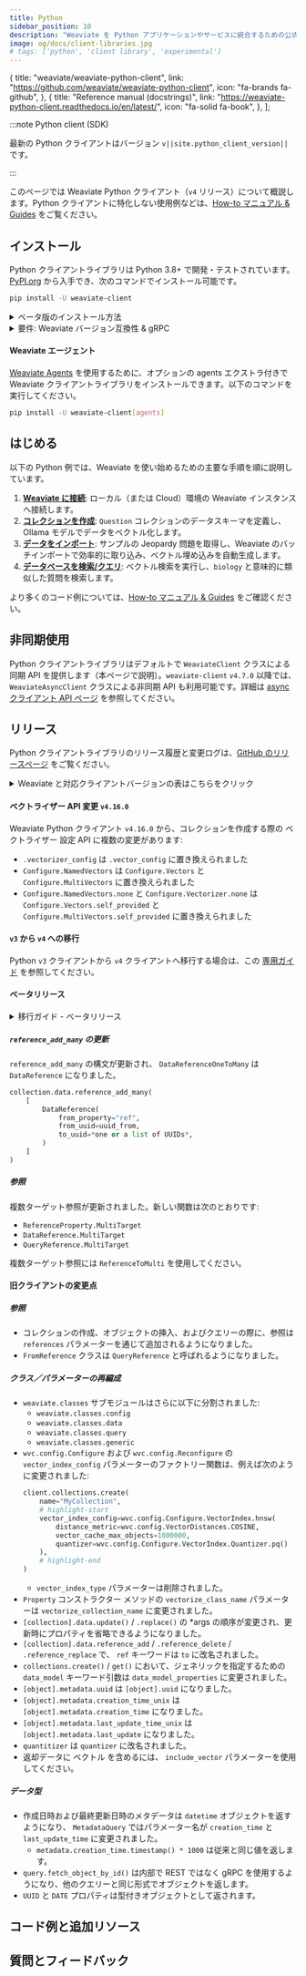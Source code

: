 ```yaml
---
title: Python
sidebar_position: 10
description: "Weaviate を Python アプリケーションやサービスに統合するための公式 Python クライアントライブラリのドキュメント。"
image: og/docs/client-libraries.jpg
# tags: ['python', 'client library', 'experimental']
---
```



  {
    title: "weaviate/weaviate-python-client",
    link: "https://github.com/weaviate/weaviate-python-client",
    icon: "fa-brands fa-github",
  },
  {
    title: "Reference manual (docstrings)",
    link: "https://weaviate-python-client.readthedocs.io/en/latest/",
    icon: "fa-solid fa-book",
  },
];

:::note Python client (SDK)

最新の Python クライアントはバージョン `v||site.python_client_version||` です。

<QuickLinks items={pythonCardsData} />

:::

このページでは Weaviate Python クライアント（`v4` リリース）について概説します。Python クライアントに特化しない使用例などは、[How-to マニュアル & Guides](../../guides.mdx) をご覧ください。

## インストール

Python クライアントライブラリは Python 3.8+ で開発・テストされています。[PyPI.org](https://pypi.org/project/weaviate-client/) から入手でき、次のコマンドでインストール可能です。

```bash
pip install -U weaviate-client
```

<details>
  <summary>ベータ版のインストール方法</summary>

```bash
pip install --pre -U "weaviate-client==4.*"`
```

</details>

<details>
  <summary>要件:  Weaviate バージョン互換性 & gRPC</summary>

#### Weaviate バージョン互換性

`v4` Python クライアントは Weaviate `1.23.7` 以上が必要です。一般的に、Python クライアントと Weaviate データベースは最新バージョンのご利用を推奨します。

Weaviate Cloud では、2024-01-31 以降に作成された Sandbox は `v4` クライアントと互換性があります。この日付以前に作成された Sandbox は `v4` クライアントと互換性がありません。

#### gRPC

`v4` クライアントは内部で RPC を使用します。そのため、Weaviate サーバーへの gRPC 用ポートを開放しておく必要があります。

<details>
  <summary>docker-compose.yml の例</summary>

Docker で Weaviate を実行している場合、デフォルトポート（`50051`）を次のように `docker-compose.yml` にマッピングできます。

```yaml
ports:
  - 8080:8080
  - 50051:50051
```

</details>

</details>

#### Weaviate エージェント

[Weaviate Agents](../../../agents/index.md) を使用するために、オプションの agents エクストラ付きで Weaviate クライアントライブラリをインストールできます。以下のコマンドを実行してください。

```bash
pip install -U weaviate-client[agents]
```

## はじめる


<BasicPrereqs />

以下の Python 例では、Weaviate を使い始めるための主要な手順を順に説明しています。

1. **[Weaviate に接続](docs/weaviate/connections/index.mdx)**: ローカル（または Cloud）環境の Weaviate インスタンスへ接続します。  
1. **[コレクションを作成](../../manage-collections/index.mdx)**: `Question` コレクションのデータスキーマを定義し、Ollama モデルでデータをベクトル化します。  
1. **[データをインポート](../../manage-objects/import.mdx)**: サンプルの Jeopardy 問題を取得し、Weaviate のバッチインポートで効率的に取り込み、ベクトル埋め込みを自動生成します。  
1. **[データベースを検索/クエリ](../../search/index.mdx)**: ベクトル検索を実行し、`biology` と意味的に類似した質問を検索します。  


<VectorsAutoSchemaError />

<FilteredTextBlock
  text={PythonCode}
  startMarker="# START GetStarted"
  endMarker="# END GetStarted"
  language="py"
/>

より多くのコード例については、[How-to マニュアル & Guides](../../guides.mdx) をご確認ください。

## 非同期使用

Python クライアントライブラリはデフォルトで `WeaviateClient` クラスによる同期 API を提供します（本ページで説明）。`weaviate-client` `v4.7.0` 以降では、`WeaviateAsyncClient` クラスによる非同期 API も利用可能です。詳細は [async クライアント API ページ](./async.md) を参照してください。

## リリース

Python クライアントライブラリのリリース履歴と変更ログは、[GitHub のリリースページ](https://github.com/weaviate/weaviate-python-client/releases) をご覧ください。

<details>
  <summary>Weaviate と対応クライアントバージョンの表はこちらをクリック</summary>


<ReleaseHistory />

</details>



#### ベクトライザー API 変更 `v4.16.0`

<VectorsAutoSchemaError />

Weaviate Python クライアント `v4.16.0` から、コレクションを作成する際の ベクトライザー 設定 API に複数の変更があります:
- `.vectorizer_config` は `.vector_config` に置き換えられました
- `Configure.NamedVectors` は `Configure.Vectors` と `Configure.MultiVectors` に置き換えられました
- `Configure.NamedVectors.none` と `Configure.Vectorizer.none` は `Configure.Vectors.self_provided` と `Configure.MultiVectors.self_provided` に置き換えられました

#### `v3` から `v4` への移行

Python `v3` クライアントから `v4` クライアントへ移行する場合は、この [専用ガイド](./v3_v4_migration.md) を参照してください。

#### ベータリリース

<details>
  <summary>移行ガイド - ベータリリース</summary>

#### `v4.4b9` における変更点

##### `weaviate.connect_to_x` メソッド

`timeout` 引数は `additional_config` 引数の一部になりました。入力として `weaviate.config.AdditionalConfig` クラスを受け取ります。

##### クエリ

`query` 名前空間内のすべてのオプション引数は、キーワード引数としてのみ指定する必要があります。

クエリ引数を解析する実行時ロジックが追加され、正しい型が強制されます。

##### バッチ処理

バックグラウンドで異なるバッチ方式を用いる 3 種類のアルゴリズムが導入されました:

- `client.batch.dynamic()`
- `client.batch.fixed_size()`
- `client.batch.rate_limit()`

`client.batch.dynamic() as batch` は、以前の `client.batch as batch`（非推奨、正式リリース時に削除予定）のドロップインリプレースメントです。

```python
with client.batch.dynamic() as batch:
  ...
```

は次と同等です:

```python
with client.batch as batch:
  ...
```

`client.batch.fixed_size() as batch` は、固定サイズのみを使用するバッチングアルゴリズムを設定する方法です。

```python
with client.batch.dynamic() as batch:
  ...
```

は次と同等です:

```python
client.batch.configure_fixed_size()
with client.batch as batch:
  ...
```

`client.batch.rate_limit() as batch` は、サードパーティ ベクトル化 API のレートリミットに達するのを回避する新しい方法です。`rate_limit()` メソッドで `request_per_minute` を指定することで、サードパーティ API が処理可能な速度でオブジェクトを Weaviate に送信するようバッチングアルゴリズムを制御できます。

これらのメソッドは完全にローカライズされたコンテキストマネージャを返します。つまり、あるバッチの `failed_objects` や `failed_references` は後続の呼び出しには含まれません。

最後に、バッチ送信を担当するバックグラウンドスレッドで例外が発生した場合、メインスレッドで再スローされ、静かに失敗することはありません。

##### フィルター

`Filter.by_property` の引数 `prop` は `name` に改名されました。

参照カウントは `Filter([ref])` ではなく `Filter.by_ref_count(ref)` で実現できます。

#### `v4.4b8` における変更点

##### 参照フィルター

参照フィルターの構文が簡略化されました。新しい構文は次のとおりです:

```python
Filter.by_ref("ref").by_property("target_property")
```

#### `v4.4b7` における変更点

##### ライブラリのインポート

`weaviate` から直接インポートする方法は非推奨になりました。代わりに `import weaviate.classes as wvc` を使用してください。

##### クライアント接続のクローズ

v4.4b7 以降、クライアント接続を明示的にクローズする必要があります。クローズする方法は 2 つあります。

`client.close()` を使用してクライアント接続を明示的にクローズします。

```python
import weaviate
client = weaviate.connect_to_local()

print(client.is_ready())

client.close()
```

コンテキストマネージャを使用して接続を自動でクローズさせることもできます。

```python
import weaviate

with weaviate.connect_to_local() as client:
     print(client.is_ready())

# Python closes the client when you leave the 'with' block
```

##### バッチ処理

v4.4b7 クライアントでは `client.batch` に変更があります。

- `client.batch` ではコンテキストマネージャが必須になりました。
- マニュアルモードは削除され、`.create_objects` でバッチを送信できなくなりました。
- バッチサイズと同時リクエスト数は動的に割り当てられます。値を指定するには `batch.configure_fixed_size` を使用してください。
- `add_reference` メソッドが更新されました。
- `to_object_collection` メソッドは削除されました。

更新後の `client.batch` パラメータ

| 旧値                                     | v4.4b7 の値                                  |
| :--------------------------------------- | :------------------------------------------- |
| from_object_uuid: UUID                   | from_uuid: UUID                              |
| from_object_collection: str              | from_collection: str                         |
| from_property_name: str                  | from_property: str                           |
| to_object_uuid: UUID                     | to: Union[WeaviateReference, List[UUID]]     |
| to_object_collection: Optional[str] = None |                                               |
| tenant: Optional[str] = None             | tenant: Optional[str] = None                 |

##### フィルター構文

フィルター構文は v4.4b7 で更新されました。

**注意**: [参照フィルター構文](#reference-filters) は 4.4b8 で簡略化されています。

| 旧構文                                                | v4.4b7 の新構文                                                                    |
| :---------------------------------------------------- | :-------------------------------------------------------------------------------- |
| Filter(path=property)                                 | Filter.by_property(property)                                                     |
| Filter(path=["ref", "target_class", "target_property"]) | Filter.by_ref().link_on("ref").by_property("target_property")                    |
| FilterMetadata.ByXX                                   | Filter.by_id()<br/> Filter.by_creation_time()<br/> Filter.by_update_time()       |

pre-4.4b7 のフィルター構文は非推奨です。新しい v4.4b7 構文は次のようになります。

```python
import weaviate
import datetime
import weaviate.classes as wvc

client = weaviate.connect_to_local()

jeopardy = client.collections.use("JeopardyQuestion")
response = jeopardy.query.fetch_objects(
    filters=wvc.query.Filter.by_property("round").equal("Double Jeopardy!") &
            wvc.query.Filter.by_creation_time().greater_or_equal(datetime.datetime(2005, 1, 1)) |
            wvc.query.Filter.by_creation_time().greater_or_equal(datetime.datetime(2000, 12, 31)),
            limit=3
    )


client.close()
```

</details>

##### `reference_add_many` の更新

`reference_add_many` の構文が更新され、 `DataReferenceOneToMany` は `DataReference` になりました。

```python
collection.data.reference_add_many(
    [
        DataReference(
            from_property="ref",
            from_uuid=uuid_from,
            to_uuid=*one or a list of UUIDs*,
        )
    ]
)
```

##### 参照

複数ターゲット参照が更新されました。新しい関数は次のとおりです:

- `ReferenceProperty.MultiTarget`
- `DataReference.MultiTarget`
- `QueryReference.MultiTarget`

複数ターゲット参照には `ReferenceToMulti` を使用してください。

#### 旧クライアントの変更点

##### 参照

- コレクションの作成、オブジェクトの挿入、およびクエリーの際に、参照は `references` パラメーターを通じて追加されるようになりました。  
- `FromReference` クラスは `QueryReference` と呼ばれるようになりました。

##### クラス／パラメーターの再編成

- `weaviate.classes` サブモジュールはさらに以下に分割されました:
  - `weaviate.classes.config`
  - `weaviate.classes.data`
  - `weaviate.classes.query`
  - `weaviate.classes.generic`
- `wvc.config.Configure` および `wvc.config.Reconfigure` の `vector_index_config` パラメーターのファクトリー関数は、例えば次のように変更されました:
  ```python
  client.collections.create(
      name="MyCollection",
      # highlight-start
      vector_index_config=wvc.config.Configure.VectorIndex.hnsw(
          distance_metric=wvc.config.VectorDistances.COSINE,
          vector_cache_max_objects=1000000,
          quantizer=wvc.config.Configure.VectorIndex.Quantizer.pq()
      ),
      # highlight-end
  )
  ```
  - `vector_index_type` パラメーターは削除されました。
- `Property` コンストラクター メソッドの `vectorize_class_name` パラメーターは `vectorize_collection_name` に変更されました。
- `[collection].data.update()` / `.replace()` の *args の順序が変更され、更新時にプロパティを省略できるようになりました。
- `[collection].data.reference_add` / `.reference_delete` / `.reference_replace` で、 `ref` キーワードは `to` に改名されました。
- `collections.create()` / `get()` において、ジェネリックを指定するための `data_model` キーワード引数は `data_model_properties` に変更されました。
- `[object].metadata.uuid` は `[object].uuid` になりました。
- `[object].metadata.creation_time_unix` は `[object].metadata.creation_time` になりました。
- `[object].metadata.last_update_time_unix` は `[object].metadata.last_update` になりました。
- `quantitizer` は `quantizer` に改名されました。
- 返却データに ベクトル を含めるには、 `include_vector` パラメーターを使用してください。
<!-- TODO[g-despot]: Add link to external Python references once created for "include_vector" -->

##### データ型

- 作成日時および最終更新日時のメタデータは `datetime` オブジェクトを返すようになり、 `MetadataQuery` ではパラメーター名が `creation_time` と `last_update_time` に変更されました。  
  - `metadata.creation_time.timestamp() * 1000` は従来と同じ値を返します。
- `query.fetch_object_by_id()` は内部で REST ではなく gRPC を使用するようになり、他のクエリーと同じ形式でオブジェクトを返します。
- `UUID` と `DATE` プロパティは型付きオブジェクトとして返されます。

</details>

## コード例と追加リソース


<CodeExamples />

## 質問とフィードバック


<DocsFeedback />

